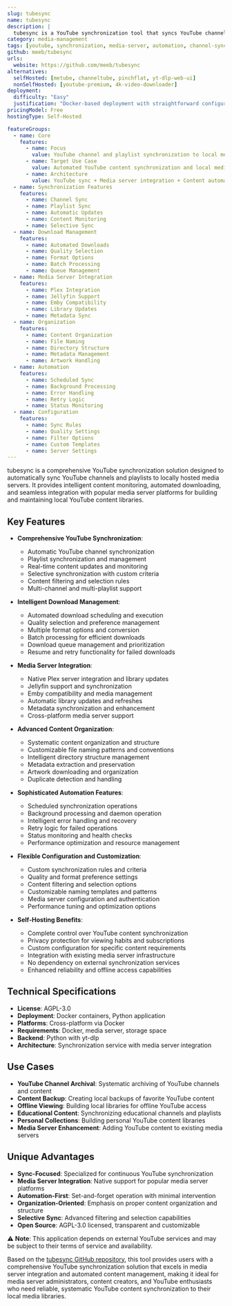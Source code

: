 ```yaml
---
slug: tubesync
name: tubesync
description: |
  tubesync is a YouTube synchronization tool that syncs YouTube channels and playlists to a locally hosted media server. It provides automated content synchronization with intelligent downloading, organization, and media server integration capabilities.
category: media-management
tags: [youtube, synchronization, media-server, automation, channel-sync, playlist-sync]
github: meeb/tubesync
urls:
  website: https://github.com/meeb/tubesync
alternatives:
  selfHosted: [metube, channeltube, pinchflat, yt-dlp-web-ui]
  nonSelfHosted: [youtube-premium, 4k-video-downloader]
deployment:
  difficulty: "Easy"
  justification: "Docker-based deployment with straightforward configuration. Automated YouTube synchronization with media server integration."
pricingModel: Free
hostingType: Self-Hosted

featureGroups:
  - name: Core
    features:
      - name: Focus
        value: YouTube channel and playlist synchronization to local media servers
      - name: Target Use Case
        value: Automated YouTube content synchronization and local media library building
      - name: Architecture
        value: YouTube sync + Media server integration + Content automation + Organization
  - name: Synchronization Features
    features:
      - name: Channel Sync
      - name: Playlist Sync
      - name: Automatic Updates
      - name: Content Monitoring
      - name: Selective Sync
  - name: Download Management
    features:
      - name: Automated Downloads
      - name: Quality Selection
      - name: Format Options
      - name: Batch Processing
      - name: Queue Management
  - name: Media Server Integration
    features:
      - name: Plex Integration
      - name: Jellyfin Support
      - name: Emby Compatibility
      - name: Library Updates
      - name: Metadata Sync
  - name: Organization
    features:
      - name: Content Organization
      - name: File Naming
      - name: Directory Structure
      - name: Metadata Management
      - name: Artwork Handling
  - name: Automation
    features:
      - name: Scheduled Sync
      - name: Background Processing
      - name: Error Handling
      - name: Retry Logic
      - name: Status Monitoring
  - name: Configuration
    features:
      - name: Sync Rules
      - name: Quality Settings
      - name: Filter Options
      - name: Custom Templates
      - name: Server Settings
---
```


tubesync is a comprehensive YouTube synchronization solution designed to automatically sync YouTube channels and playlists to locally hosted media servers. It provides intelligent content monitoring, automated downloading, and seamless integration with popular media server platforms for building and maintaining local YouTube content libraries.

## Key Features

- **Comprehensive YouTube Synchronization**:

  - Automatic YouTube channel synchronization
  - Playlist synchronization and management
  - Real-time content updates and monitoring
  - Selective synchronization with custom criteria
  - Content filtering and selection rules
  - Multi-channel and multi-playlist support

- **Intelligent Download Management**:

  - Automated download scheduling and execution
  - Quality selection and preference management
  - Multiple format options and conversion
  - Batch processing for efficient downloads
  - Download queue management and prioritization
  - Resume and retry functionality for failed downloads

- **Media Server Integration**:

  - Native Plex server integration and library updates
  - Jellyfin support and synchronization
  - Emby compatibility and media management
  - Automatic library updates and refreshes
  - Metadata synchronization and enhancement
  - Cross-platform media server support

- **Advanced Content Organization**:

  - Systematic content organization and structure
  - Customizable file naming patterns and conventions
  - Intelligent directory structure management
  - Metadata extraction and preservation
  - Artwork downloading and organization
  - Duplicate detection and handling

- **Sophisticated Automation Features**:

  - Scheduled synchronization operations
  - Background processing and daemon operation
  - Intelligent error handling and recovery
  - Retry logic for failed operations
  - Status monitoring and health checks
  - Performance optimization and resource management

- **Flexible Configuration and Customization**:

  - Custom synchronization rules and criteria
  - Quality and format preference settings
  - Content filtering and selection options
  - Customizable naming templates and patterns
  - Media server configuration and authentication
  - Performance tuning and optimization options

- **Self-Hosting Benefits**:
  - Complete control over YouTube content synchronization
  - Privacy protection for viewing habits and subscriptions
  - Custom configuration for specific content requirements
  - Integration with existing media server infrastructure
  - No dependency on external synchronization services
  - Enhanced reliability and offline access capabilities

## Technical Specifications

- **License**: AGPL-3.0
- **Deployment**: Docker containers, Python application
- **Platforms**: Cross-platform via Docker
- **Requirements**: Docker, media server, storage space
- **Backend**: Python with yt-dlp
- **Architecture**: Synchronization service with media server integration

## Use Cases

- **YouTube Channel Archival**: Systematic archiving of YouTube channels and content
- **Content Backup**: Creating local backups of favorite YouTube content
- **Offline Viewing**: Building local libraries for offline YouTube access
- **Educational Content**: Synchronizing educational channels and playlists
- **Personal Collections**: Building personal YouTube content libraries
- **Media Server Enhancement**: Adding YouTube content to existing media servers

## Unique Advantages

- **Sync-Focused**: Specialized for continuous YouTube synchronization
- **Media Server Integration**: Native support for popular media server platforms
- **Automation-First**: Set-and-forget operation with minimal intervention
- **Organization-Oriented**: Emphasis on proper content organization and structure
- **Selective Sync**: Advanced filtering and selection capabilities
- **Open Source**: AGPL-3.0 licensed, transparent and customizable

⚠️ **Note**: This application depends on external YouTube services and may be subject to their terms of service and availability.

Based on the [tubesync GitHub repository](https://github.com/meeb/tubesync), this tool provides users with a comprehensive YouTube synchronization solution that excels in media server integration and automated content management, making it ideal for media server administrators, content creators, and YouTube enthusiasts who need reliable, systematic YouTube content synchronization to their local media libraries.
